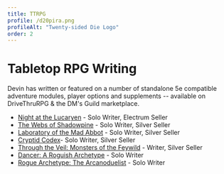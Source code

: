 ```yaml
---
title: TTRPG
profile: /d20pira.png
profileAlt: "Twenty-sided Die Logo"
order: 2
---
```


# Tabletop RPG Writing

Devin has written or featured on a number of standalone 5e compatible adventure modules, player options and supplements -- available on DriveThruRPG & the DM's Guild marketplace.

- [Night at the Lucaryen](https://www.dmsguild.com/product/360903/Night-at-the-Lucaryen) - Solo Writer, Electrum Seller
- [The Webs of Shadowpine](https://www.dmsguild.com/product/332468/The-Webs-of-Shadowpine) - Solo Writer, Silver Seller
- [Laboratory of the Mad Abbot](https://www.dmsguild.com/product/352422/Laboratory-of-the-Mad-Abbot) - Solo Writer, Silver Seller
- [Cryptid Codex](https://www.dmsguild.com/product/381865/Cryptid-Codex)- Solo Writer, Silver Seller
- [Through the Veil: Monsters of the Feywild](https://www.dmsguild.com/product/442085/Through-the-Veil-Monsters-of-the-Feywild) - Writer, Silver Seller
- [Dancer: A Roguish Archetype](https://www.drivethrurpg.com/en/product/396403/Dancer-A-Roguish-Archetype) - Solo Writer
- [Rogue Archetype: The Arcanoduelist](https://www.dmsguild.com/product/331669/Rogue-Archetype-The-Arcanoduelist) - Solo Writer
